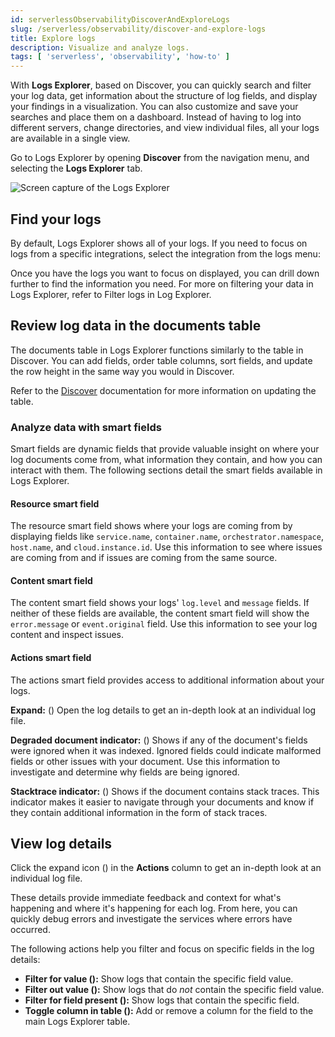 ```yaml
---
id: serverlessObservabilityDiscoverAndExploreLogs
slug: /serverless/observability/discover-and-explore-logs
title: Explore logs
description: Visualize and analyze logs.
tags: [ 'serverless', 'observability', 'how-to' ]
---
```


<p><DocBadge template="technical preview" /></p>

With **Logs Explorer**, based on Discover, you can quickly search and filter your log data, get information about the structure of log fields, and display your findings in a visualization.
You can also customize and save your searches and place them on a dashboard.
Instead of having to log into different servers, change directories, and view individual files, all your logs are available in a single view.

Go to Logs Explorer by opening **Discover** from the navigation menu, and selecting the **Logs Explorer** tab.

![Screen capture of the Logs Explorer](../images/log-explorer.png)

## Find your logs

By default, Logs Explorer shows all of your logs.
If you need to focus on logs from a specific integrations, select the integration from the logs menu:

<DocImage size="l" url="../images/log-menu.png" alt="Screen capture of log menu" />

Once you have the logs you want to focus on displayed, you can drill down further to find the information you need.
For more on filtering your data in Logs Explorer, refer to <DocLink id="serverlessObservabilityFilterAndAggregateLogs" section="filter-logs-in-log-explorer">Filter logs in Log Explorer</DocLink>.

## Review log data in the documents table

The documents table in Logs Explorer functions similarly to the table in Discover.
You can add fields, order table columns, sort fields, and update the row height in the same way you would in Discover.

Refer to the [Discover](((kibana-ref))/discover.html) documentation for more information on updating the table.

### Analyze data with smart fields

Smart fields are dynamic fields that provide valuable insight on where your log documents come from, what information they contain, and how you can interact with them.
The following sections detail the smart fields available in Logs Explorer.

#### Resource smart field

The resource smart field shows where your logs are coming from by displaying fields like `service.name`, `container.name`, `orchestrator.namespace`, `host.name`, and `cloud.instance.id`.
Use this information to see where issues are coming from and if issues are coming from the same source.

#### Content smart field

The content smart field shows your logs' `log.level` and `message` fields.
If neither of these fields are available, the content smart field will show the `error.message` or `event.original` field.
Use this information to see your log content and inspect issues.

#### Actions smart field

The actions smart field provides access to additional information about your logs.

**Expand:** (<DocIcon type="expand" title="expand icon" />) Open the log details to get an in-depth look at an individual log file.

**Degraded document indicator:** (<DocIcon type="pagesSelect" title="degraded document indicator icon" />) Shows if any of the document's fields were ignored when it was indexed.
Ignored fields could indicate malformed fields or other issues with your document. Use this information to investigate and determine why fields are being ignored.

**Stacktrace indicator:** (<DocIcon type="apmTrace" title="stacktrace indicator icon" />) Shows if the document contains stack traces.
This indicator makes it easier to navigate through your documents and know if they contain additional information in the form of stack traces.

## View log details

Click the expand icon (<DocIcon type="expand" title="expand icon" />) in the **Actions** column to get an in-depth look at an individual log file.

These details provide immediate feedback and context for what's happening and where it's happening for each log.
From here, you can quickly debug errors and investigate the services where errors have occurred.

The following actions help you filter and focus on specific fields in the log details:

* **Filter for value (<DocIcon type="plusInCircle" title="filter for value icon" />):** Show logs that contain the specific field value.
* **Filter out value (<DocIcon type="minusInCircle" title="filter out value icon" />):** Show logs that do _not_ contain the specific field value.
* **Filter for field present (<DocIcon type="filter" title="filter for present icon" />):** Show logs that contain the specific field.
* **Toggle column in table (<DocIcon type="listAdd" title="toggle column in table icon" />):** Add or remove a column for the field to the main Logs Explorer table.